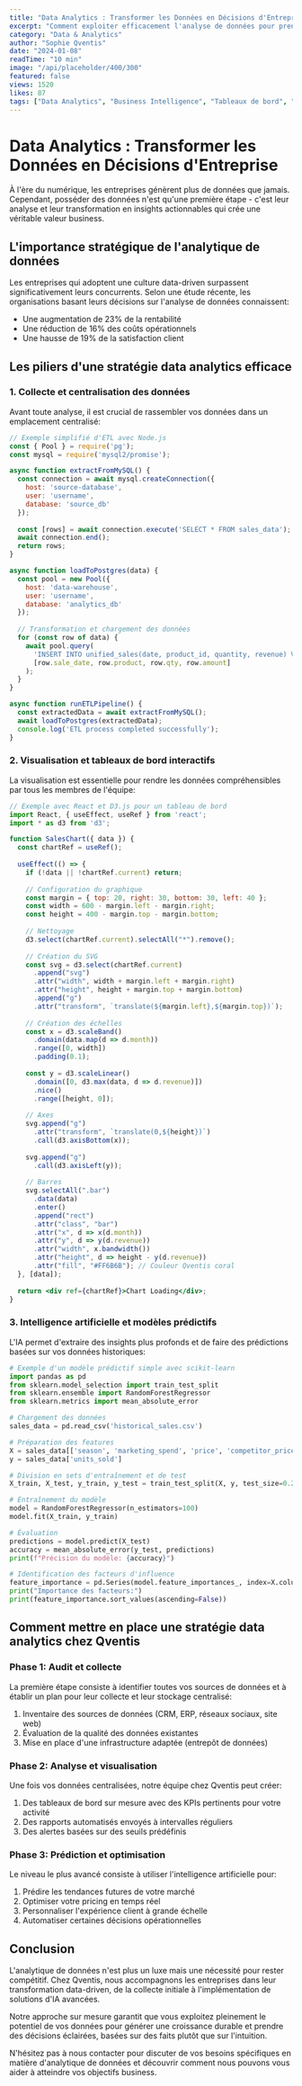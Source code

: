 ```yaml
---
title: "Data Analytics : Transformer les Données en Décisions d'Entreprise"
excerpt: "Comment exploiter efficacement l'analyse de données pour prendre des décisions stratégiques et booster la croissance de votre entreprise en 2024."
category: "Data & Analytics"
author: "Sophie Qventis"
date: "2024-01-08"
readTime: "10 min"
image: "/api/placeholder/400/300"
featured: false
views: 1520
likes: 87
tags: ["Data Analytics", "Business Intelligence", "Tableaux de bord", "Data Visualization"]
---
```


# Data Analytics : Transformer les Données en Décisions d'Entreprise

À l'ère du numérique, les entreprises génèrent plus de données que jamais. Cependant, posséder des données n'est qu'une première étape - c'est leur analyse et leur transformation en insights actionnables qui crée une véritable valeur business.

## L'importance stratégique de l'analytique de données

Les entreprises qui adoptent une culture data-driven surpassent significativement leurs concurrents. Selon une étude récente, les organisations basant leurs décisions sur l'analyse de données connaissent:

- Une augmentation de 23% de la rentabilité
- Une réduction de 16% des coûts opérationnels
- Une hausse de 19% de la satisfaction client

## Les piliers d'une stratégie data analytics efficace

### 1. Collecte et centralisation des données

Avant toute analyse, il est crucial de rassembler vos données dans un emplacement centralisé:

```js
// Exemple simplifié d'ETL avec Node.js
const { Pool } = require('pg');
const mysql = require('mysql2/promise');

async function extractFromMySQL() {
  const connection = await mysql.createConnection({
    host: 'source-database',
    user: 'username',
    database: 'source_db'
  });
  
  const [rows] = await connection.execute('SELECT * FROM sales_data');
  await connection.end();
  return rows;
}

async function loadToPostgres(data) {
  const pool = new Pool({
    host: 'data-warehouse',
    user: 'username',
    database: 'analytics_db'
  });
  
  // Transformation et chargement des données
  for (const row of data) {
    await pool.query(
      'INSERT INTO unified_sales(date, product_id, quantity, revenue) VALUES($1, $2, $3, $4)',
      [row.sale_date, row.product, row.qty, row.amount]
    );
  }
}

async function runETLPipeline() {
  const extractedData = await extractFromMySQL();
  await loadToPostgres(extractedData);
  console.log('ETL process completed successfully');
}
```

### 2. Visualisation et tableaux de bord interactifs

La visualisation est essentielle pour rendre les données compréhensibles par tous les membres de l'équipe:

```jsx
// Exemple avec React et D3.js pour un tableau de bord
import React, { useEffect, useRef } from 'react';
import * as d3 from 'd3';

function SalesChart({ data }) {
  const chartRef = useRef();
  
  useEffect(() => {
    if (!data || !chartRef.current) return;
    
    // Configuration du graphique
    const margin = { top: 20, right: 30, bottom: 30, left: 40 };
    const width = 600 - margin.left - margin.right;
    const height = 400 - margin.top - margin.bottom;
    
    // Nettoyage
    d3.select(chartRef.current).selectAll("*").remove();
    
    // Création du SVG
    const svg = d3.select(chartRef.current)
      .append("svg")
      .attr("width", width + margin.left + margin.right)
      .attr("height", height + margin.top + margin.bottom)
      .append("g")
      .attr("transform", `translate(${margin.left},${margin.top})`);
      
    // Création des échelles
    const x = d3.scaleBand()
      .domain(data.map(d => d.month))
      .range([0, width])
      .padding(0.1);
      
    const y = d3.scaleLinear()
      .domain([0, d3.max(data, d => d.revenue)])
      .nice()
      .range([height, 0]);
      
    // Axes
    svg.append("g")
      .attr("transform", `translate(0,${height})`)
      .call(d3.axisBottom(x));
      
    svg.append("g")
      .call(d3.axisLeft(y));
      
    // Barres
    svg.selectAll(".bar")
      .data(data)
      .enter()
      .append("rect")
      .attr("class", "bar")
      .attr("x", d => x(d.month))
      .attr("y", d => y(d.revenue))
      .attr("width", x.bandwidth())
      .attr("height", d => height - y(d.revenue))
      .attr("fill", "#FF6B6B"); // Couleur Qventis coral
  }, [data]);
  
  return <div ref={chartRef}>Chart Loading</div>;
}
```

### 3. Intelligence artificielle et modèles prédictifs

L'IA permet d'extraire des insights plus profonds et de faire des prédictions basées sur vos données historiques:

```python
# Exemple d'un modèle prédictif simple avec scikit-learn
import pandas as pd
from sklearn.model_selection import train_test_split
from sklearn.ensemble import RandomForestRegressor
from sklearn.metrics import mean_absolute_error

# Chargement des données
sales_data = pd.read_csv('historical_sales.csv')

# Préparation des features
X = sales_data[['season', 'marketing_spend', 'price', 'competitor_price']]
y = sales_data['units_sold']

# Division en sets d'entraînement et de test
X_train, X_test, y_train, y_test = train_test_split(X, y, test_size=0.2)

# Entraînement du modèle
model = RandomForestRegressor(n_estimators=100)
model.fit(X_train, y_train)

# Évaluation
predictions = model.predict(X_test)
accuracy = mean_absolute_error(y_test, predictions)
print(f"Précision du modèle: {accuracy}")

# Identification des facteurs d'influence
feature_importance = pd.Series(model.feature_importances_, index=X.columns)
print("Importance des facteurs:")
print(feature_importance.sort_values(ascending=False))
```

## Comment mettre en place une stratégie data analytics chez Qventis

### Phase 1: Audit et collecte

La première étape consiste à identifier toutes vos sources de données et à établir un plan pour leur collecte et leur stockage centralisé:

1. Inventaire des sources de données (CRM, ERP, réseaux sociaux, site web)
2. Évaluation de la qualité des données existantes
3. Mise en place d'une infrastructure adaptée (entrepôt de données)

### Phase 2: Analyse et visualisation

Une fois vos données centralisées, notre équipe chez Qventis peut créer:

1. Des tableaux de bord sur mesure avec des KPIs pertinents pour votre activité
2. Des rapports automatisés envoyés à intervalles réguliers
3. Des alertes basées sur des seuils prédéfinis

### Phase 3: Prédiction et optimisation

Le niveau le plus avancé consiste à utiliser l'intelligence artificielle pour:

1. Prédire les tendances futures de votre marché
2. Optimiser votre pricing en temps réel
3. Personnaliser l'expérience client à grande échelle
4. Automatiser certaines décisions opérationnelles

## Conclusion

L'analytique de données n'est plus un luxe mais une nécessité pour rester compétitif. Chez Qventis, nous accompagnons les entreprises dans leur transformation data-driven, de la collecte initiale à l'implémentation de solutions d'IA avancées.

Notre approche sur mesure garantit que vous exploitez pleinement le potentiel de vos données pour générer une croissance durable et prendre des décisions éclairées, basées sur des faits plutôt que sur l'intuition.

N'hésitez pas à nous contacter pour discuter de vos besoins spécifiques en matière d'analytique de données et découvrir comment nous pouvons vous aider à atteindre vos objectifs business.
